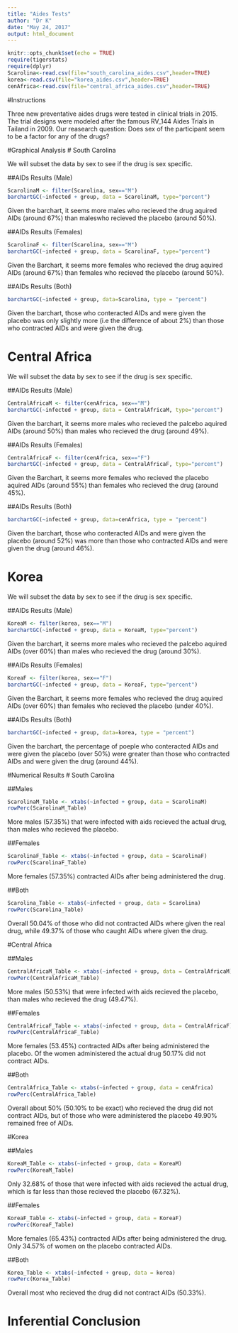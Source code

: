 ---
title: "Aides Tests"
author: "Dr K"
date: "May 24, 2017"
output: html_document
---

```{r setup, include=FALSE}
knitr::opts_chunk$set(echo = TRUE)
require(tigerstats)
require(dplyr)
Scarolina<-read.csv(file="south_carolina_aides.csv",header=TRUE)
korea<-read.csv(file="korea_aides.csv",header=TRUE)
cenAfrica<-read.csv(file="central_africa_aides.csv",header=TRUE)
```

#Instructions

Three new preventative aides drugs were tested in clinical trials in 2015. The trial designs were modeled after the famous RV_144 Aides Trials in Tailand in 2009. Our reasearch question: Does sex of the participant seem to be a factor for any of the drugs?

#Graphical Analysis 
# South Carolina

We will subset the data by sex to see if the drug is sex specific.

##AIDs Results (Male)

```{r}
ScarolinaM <- filter(Scarolina, sex=="M")
barchartGC(~infected + group, data = ScarolinaM, type="percent")
```
Given the barchart, it seems more males who recieved the drug aquired AIDs (around 67%) than maleswho recieved the placebo (around 50%). 

##AIDs Results (Females)

```{r}
ScarolinaF <- filter(Scarolina, sex=="M")
barchartGC(~infected + group, data = ScarolinaF, type="percent")
```
Given the Barchart, it seems more females who recieved the drug aquired AIDs (around 67%) than females who recieved the placebo (around 50%).

##AIDs Results (Both)

```{r}
barchartGC(~infected + group, data=Scarolina, type = "percent")
```
Given the barchart, those who conteracted AIDs and were given the placebo was only slightly more (i.e the difference of about 2%) than those who contracted AIDs and were given the drug.

# Central Africa

We will subset the data by sex to see if the drug is sex specific.

##AIDs Results (Male)

```{r}
CentralAfricaM <- filter(cenAfrica, sex=="M")
barchartGC(~infected + group, data = CentralAfricaM, type="percent")
```
Given the barchart, it seems more males who recieved the palcebo aquired AIDs (around 50%) than males who recieved the drug (around 49%). 

##AIDs Results (Females)

```{r}
CentralAfricaF <- filter(cenAfrica, sex=="F")
barchartGC(~infected + group, data = CentralAfricaF, type="percent")
```
Given the Barchart, it seems more females who recieved the placebo aquired AIDs (around 55%) than females who recieved the drug (around 45%).

##AIDs Results (Both)

```{r}
barchartGC(~infected + group, data=cenAfrica, type = "percent")
```
Given the barchart, those who conteracted AIDs and were given the placebo (around 52%) was more than those who contracted AIDs and were given the drug (around 46%).

# Korea

We will subset the data by sex to see if the drug is sex specific.

##AIDs Results (Male)

```{r}
KoreaM <- filter(korea, sex=="M")
barchartGC(~infected + group, data = KoreaM, type="percent")
```
Given the barchart, it seems more males who recieved the palcebo aquired AIDs (over 60%) than males who recieved the drug (around 30%). 

##AIDs Results (Females)

```{r}
KoreaF <- filter(korea, sex=="F")
barchartGC(~infected + group, data = KoreaF, type="percent")
```
Given the Barchart, it seems more females who recieved the drug aquired AIDs (over 60%) than females who recieved the placebo (under 40%).

##AIDs Results (Both)

```{r}
barchartGC(~infected + group, data=korea, type = "percent")
```
Given the barchart, the percentage of poeple who conteracted AIDs and were given the placebo (over 50%) were greater than those who contracted AIDs and were given the drug (around 44%).

#Numerical Results
# South Carolina 

##Males

```{r}
ScarolinaM_Table <- xtabs(~infected + group, data = ScarolinaM)
rowPerc(ScarolinaM_Table)
```
More males (57.35%) that were infected with aids recieved the actual drug, than males who recieved the placebo. 

##Females

```{r}
ScarolinaF_Table <- xtabs(~infected + group, data = ScarolinaF)
rowPerc(ScarolinaF_Table)
```
More females (57.35%) contracted AIDs after being administered the drug. 

##Both

```{r}
Scarolina_Table <- xtabs(~infected + group, data = Scarolina)
rowPerc(Scarolina_Table)
```
Overall 50.04% of those who did not contracted AIDs where given the real drug, while 49.37% of those who caught AIDs where given the drug.

#Central Africa

##Males

```{r}
CentralAfricaM_Table <- xtabs(~infected + group, data = CentralAfricaM)
rowPerc(CentralAfricaM_Table)
```
More males (50.53%) that were infected with aids recieved the placebo, than males who recieved the drug (49.47%). 

##Females

```{r}
CentralAfricaF_Table <- xtabs(~infected + group, data = CentralAfricaF)
rowPerc(CentralAfricaF_Table)
```
More females (53.45%) contracted AIDs after being administered the placebo. Of the women administered the actual drug 50.17% did not contract AIDs. 

##Both

```{r}
CentralAfrica_Table <- xtabs(~infected + group, data = cenAfrica)
rowPerc(CentralAfrica_Table)
```
Overall about 50% (50.10% to be exact) who recieved the drug did not contract AIDs, but of those who were administered the placebo 49.90% remained free of AIDs. 

#Korea

##Males

```{r}
KoreaM_Table <- xtabs(~infected + group, data = KoreaM)
rowPerc(KoreaM_Table)
```
Only 32.68% of those that were infected with aids recieved the actual drug, which is far less than those recieved the placebo (67.32%). 

##Females

```{r}
KoreaF_Table <- xtabs(~infected + group, data = KoreaF)
rowPerc(KoreaF_Table)
```
More females (65.43%) contracted AIDs after being administered the drug. Only 34.57% of women on the placebo contracted AIDs. 

##Both

```{r}
Korea_Table <- xtabs(~infected + group, data = korea)
rowPerc(Korea_Table)
```
Overall most who recieved the drug did not contract AIDs (50.33%). 


# Inferential Conclusion 





